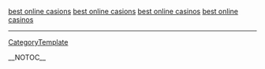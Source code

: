 <a href=" http://bestcasinos.lforum.net/ ">best online casions</a> 
<a href=" http://bestcasinos.forum24.se/ ">best online casions</a>
<a href=" http://onlinecasinos.superforum.fr/ ">best online casinos</a>
<a href=" http://www.selectablog.com/onlinecasinos ">best online casinos</a>
----
[[CategoryTemplate]]

__NOTOC__